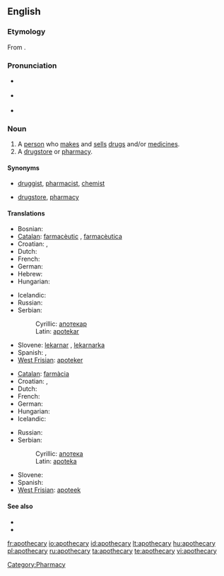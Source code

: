 ==English==

===Etymology===

From {{etyl|la}} {{term|lang=la|apothecarius||storekeeper}}.

===Pronunciation===
* {{a|RP}} {{IPA|/əpˈɒθɪkˌəɻi/}}
* {{a|US}} {{IPA|/əpˈɑθəkˌəɻi/}}
* {{audio|en-us-apothecary.ogg|Audio (US)}}

===Noun===
{{en-noun|apothecaries}}

# A [[person]] who [[make]]s and [[sell]]s [[drug]]s and/or [[medicine]]s.
# A [[drugstore]] or [[pharmacy]].

====Synonyms====
*{{sense|person who makes and sells drugs}} [[druggist]], [[pharmacist]], [[chemist]]
*{{sense|store that sells drugs}} [[drugstore]], [[pharmacy]]

====Translations====
{{trans-top|a person}}
* Bosnian: {{t-|bs|apotekar|m}}
* [[Catalan]]: [[farmacèutic]] {{m}}, [[farmacèutica]] {{f}}
* Croatian: {{t-|hr|apotekar|m}}, {{t-|hr|ljekarnik|m}}
* Dutch: {{t+|nl|apotheker|m}}
* French: {{t+|fr|pharmacien|m}}
* German: {{t+|de|Apotheker|m}}
* Hebrew: {{he-translation|רוקח|rokeiach}}
* Hungarian: {{t+|hu|patikus}}
{{trans-mid}}
* Icelandic: {{t-|is|apótekari|m}}
* Russian: {{t+|ru|аптекарь|m|sc=Cyrl}}
* Serbian:
*: Cyrillic: [[апотекар#Serbian|апотекар]] {{m}}
*: Latin: [[apotekar#Serbian|apotekar]] {{m}}
* Slovene: [[lekarnar]] {{m}}, [[lekarnarka]] {{f}}
* Spanish: {{t+|es|farmacéutico|m}}, {{t-|es|farmacéutica|f}}
* [[West Frisian]]: [[apoteker]] {{m}}
{{trans-bottom}}

{{trans-top|a drugstore}}
* [[Catalan]]: [[farmàcia]] {{m}}
* Croatian: {{t-|hr|apoteka|f}}, {{t+|hr|ljekarna|f}}
* Dutch: {{t+|nl|apotheek|m}}
* French: {{t+|fr|pharmacie|f}}
* German: {{t+|de|Apotheke|f}}
* Hungarian: {{t+|hu|patika}}
* Icelandic: {{t+|is|apótek|n}}
{{trans-mid}}
* Russian: {{t+|ru|аптека|f|sc=Cyrl}}
* Serbian:
*: Cyrillic: [[апотека#Serbian|апотека]] {{f}}
*: Latin: [[apoteka#Serbian|apoteka]] {{f}}
* Slovene: {{t+|sl|lekarna|f}}
* Spanish: {{t-|es|farmacia|m}}
* [[West Frisian]]: [[apoteek]] {{n}}
{{trans-bottom}}

====See also====
* {{pedialite|Apothecary}}
* {{pedialite|Pharmacy}}

[[Category:Pharmacy]]

[[fr:apothecary]]
[[io:apothecary]]
[[id:apothecary]]
[[lt:apothecary]]
[[hu:apothecary]]
[[pl:apothecary]]
[[ru:apothecary]]
[[ta:apothecary]]
[[te:apothecary]]
[[vi:apothecary]]
